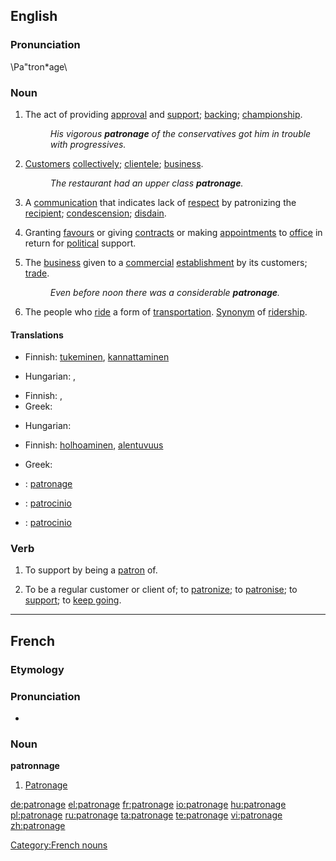 {{wikipedia}}
==English==

===Pronunciation===
\Pa"tron*age\

===Noun===
{{en-noun}}

# The act of providing [[approval]] and [[support]]; [[backing]]; [[championship]].
#: ''His vigorous '''patronage''' of the conservatives got him in trouble with progressives.''
# [[customer|Customer]]s [[collectively]];  [[clientele]]; [[business]].
#: ''The restaurant had an upper class '''patronage'''.''
# A [[communication]] that indicates lack of [[respect]] by patronizing the [[recipient]]; [[condescension]]; [[disdain]].
# {{politics}} Granting [[favour]]s or giving [[contract]]s or making [[appointment]]s to [[office]] in return for [[political]] support.
# The [[business]] given to a [[commercial]] [[establishment]] by its customers; [[trade]].
#: ''Even before noon there was a considerable '''patronage'''.''
# The people who [[ride]] a form of [[transportation]]. [[Synonym]] of [[ridership]].

====Translations====
{{trans-top|the act of providing approval and support}}
* Finnish: [[tukeminen]], [[kannattaminen]]
{{trans-mid}}
* Hungarian: {{t-|hu|pártfogás}}, {{t-|hu|patronázs}}
{{trans-bottom}}

{{trans-top|customers collectively; clientele; business}}
* Finnish: {{t-|fi|asiakaskunta}}, {{t-|fi|asiakkaat|p}}
* Greek: {{t+|el|πελατεία|f|sc=Grek}}
{{trans-mid}}
* Hungarian: {{t+|hu|vevőkör}}
{{trans-bottom}}

{{trans-top|a communication that indicates lack of respect by patronizing the recipient}}
* Finnish: [[holhoaminen]], [[alentuvuus]]
{{trans-mid}}
* Greek: {{t|el|πατρονάρισμα|n|sc=Grek}}
{{trans-bottom}}

{{trans-top|granting favours or giving contracts or making appointments to office in return for political support}}
{{trans-mid}}
{{trans-bottom}}

{{trans-top|the business given to a commercial establishment by its customers; trade}}
{{trans-mid}}
{{trans-bottom}}

{{checktrans-top}}
* {{ttbc|French}}: [[patronage]] {{m}}
{{checktrans-mid}}
* {{ttbc|Italian}}: [[patrocinio]] {{m}}
* {{ttbc|Spanish}}: [[patrocinio]] {{m}}
{{checktrans-bottom}}

===Verb===
{{en-verb|patronag|es}}
{{rfv}}
{{rfquote}}

# {{transitive}} To support by being a [[patron]] of.
# {{transitive}} To be a regular customer or client of; to [[patronize]]; to [[patronise]]; to [[support]]; to [[keep going]].

----

==French==

===Etymology===
{{suffix|patron|age}}

===Pronunciation===
* {{audio|Fr-patronage.ogg|audio}}

===Noun===
'''patronnage'''

# [[#English|Patronage]]

[[Category:French nouns]]

[[de:patronage]]
[[el:patronage]]
[[fr:patronage]]
[[io:patronage]]
[[hu:patronage]]
[[pl:patronage]]
[[ru:patronage]]
[[ta:patronage]]
[[te:patronage]]
[[vi:patronage]]
[[zh:patronage]]